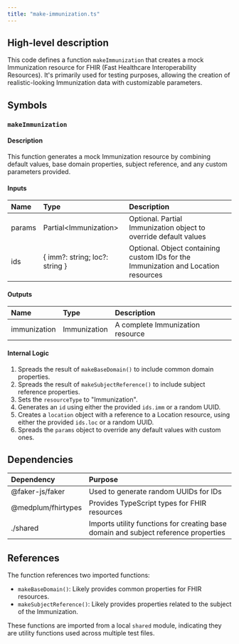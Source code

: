```yaml
---
title: "make-immunization.ts"
---
```


## High-level description
This code defines a function `makeImmunization` that creates a mock Immunization resource for FHIR (Fast Healthcare Interoperability Resources). It's primarily used for testing purposes, allowing the creation of realistic-looking Immunization data with customizable parameters.

## Symbols

### `makeImmunization`
#### Description
This function generates a mock Immunization resource by combining default values, base domain properties, subject reference, and any custom parameters provided.

#### Inputs
| Name | Type | Description |
|:-----|:-----|:------------|
| params | Partial&lt;Immunization&gt; | Optional. Partial Immunization object to override default values |
| ids | \{ imm?: string; loc?: string \} | Optional. Object containing custom IDs for the Immunization and Location resources |

#### Outputs
| Name | Type | Description |
|:-----|:-----|:------------|
| immunization | Immunization | A complete Immunization resource |

#### Internal Logic
1. Spreads the result of `makeBaseDomain()` to include common domain properties.
2. Spreads the result of `makeSubjectReference()` to include subject reference properties.
3. Sets the `resourceType` to "Immunization".
4. Generates an `id` using either the provided `ids.imm` or a random UUID.
5. Creates a `location` object with a reference to a Location resource, using either the provided `ids.loc` or a random UUID.
6. Spreads the `params` object to override any default values with custom ones.

## Dependencies
| Dependency | Purpose |
|:-----------|:--------|
| @faker-js/faker | Used to generate random UUIDs for IDs |
| @medplum/fhirtypes | Provides TypeScript types for FHIR resources |
| ./shared | Imports utility functions for creating base domain and subject reference properties |

## References
The function references two imported functions:
- `makeBaseDomain()`: Likely provides common properties for FHIR resources.
- `makeSubjectReference()`: Likely provides properties related to the subject of the Immunization.

These functions are imported from a local `shared` module, indicating they are utility functions used across multiple test files.
